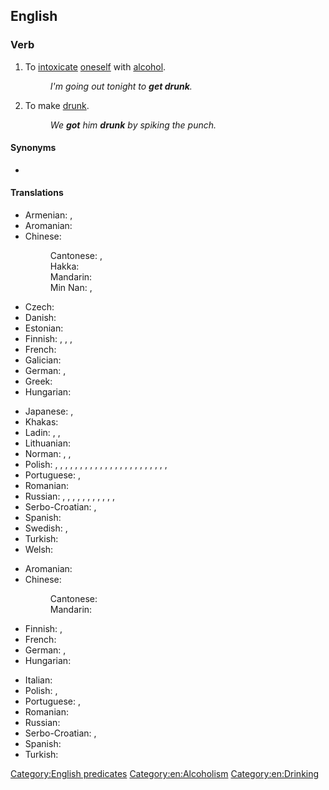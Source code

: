 ==English==

===Verb===
{{en-verb|gets drunk|getting drunk|got drunk|gotten drunk}}

# {{lb|en|intransitive}} To [[intoxicate]] [[oneself]] with [[alcohol]].
#: ''I'm going out tonight to '''get drunk'''.''
# {{lb|en|transitive}} To make [[drunk]].
#: ''We '''got''' him '''drunk''' by spiking the punch.''

====Synonyms====
* {{l|en|bedrink}} {{qual|archaic}}

====Translations====
{{trans-top|to intoxicate oneself with alcohol}}
* Armenian: {{t+|hy|հարբել}}, {{t|hy|արբենալ}}
* Aromanian: {{t|rup|mbet|alt=mi-mbet}}
* Chinese:
*: Cantonese: {{t|yue|飲醉|sc=Hani}}, {{t|yue|饮醉|tr=jam2 zeoi3|sc=Hani}}
*: Hakka: {{t|hak|食酒醉|tr=sṳ̍t-chiú-chui|sc=Hani}}
*: Mandarin: {{t+|cmn|喝醉|tr=hēzuì|sc=Hani}}
*: Min Nan: {{t|nan|燒酒醉|sc=Hani}}, {{t|nan|烧酒醉|tr=sio-chiú-chùi|sc=Hani}}
* Czech: {{t|cs|opít|alt=opít se}}
* Danish: {{t|da|blive fuld}}
* Estonian: {{t+|et|purju jääma}}
* Finnish: {{t+|fi|juopua}}, {{t+|fi|humaltua}}, {{t|fi|tulla juovuksiin}}, {{t|fi|tulla humalaan}}
* French: {{t+|fr|souler|alt=se souler}}
* Galician: {{t|gl|emborracharse}}
* German: {{t+|de|betrinken|alt=sich betrinken}}, {{t+|de|saufen}}
* Greek: {{t+|el|μεθώ}}
* Hungarian: {{t+|hu|berúg}}
{{trans-mid}}
* Japanese: {{t|ja|酔っ払う|tr=よっぱらう, yopparau|sc=Jpan}}, {{t+|ja|酔う|tr=よう, you|sc=Jpan}}
* Khakas: {{t|kjh|изірерге|sc=Cyrl}}
* Ladin: {{t|lld|fe na steca}}, {{t|lld|fe na ciòca}}, {{t|lld|fe na bëusa}}
* Lithuanian: {{t+|lt|nusigerti}}
* Norman: {{t|nrf|bouaissonner}}, {{t|nrf|prendre eune tchuite}}, {{t|nrf|soûler|alt=sé soûler}}
* Polish: {{t+|pl|upić się|pf}}, {{t|pl|spić się|pf}}, {{t|pl|schlać się|pf}} {{qualifier|pejorative}}, {{t|pl|urżnąć się|pf}} {{qualifier|colloquial or pejorative}}, {{t|pl|spoić się|pf}}, {{t|pl|zatankować}} {{qualifier|colloquial}}, {{t|pl|zalać pałę|pf}} {{qualifier|to fall asleep}}, {{t|pl|zapić się|pf}} {{qualifier|to fall asleep or to die because of get drunk or alcoholism}}, {{t+|pl|uwalić się|pf}} {{qualifier|rude}}, {{t|pl|narąbać się|pf}} {{qualifier|colloquial}}, {{t|pl|wstawić się|pf}} {{qualifier|to be drun but without falling asleep}}, {{t|pl|ubzdryngolić się|pf}} {{qualifier|rude}}, {{t|pl|dać sobie w żyłę|pf}} {{qualifier|colloquial}}, {{t+|pl|zalać się|pf}} {{qualifier|to get strongly drunk or fall asleep}}, {{t|pl|podpić sobie|pf}} {{qualifier|to get drunk a bit}}, {{t+|pl|napić się|pf}}, {{t|pl|dać sobie w gaz|pf}} {{qualifier|colloquial}}, {{t+|pl|napierdolić się|pf}} {{qualifier|vulgar}}, {{t+|pl|najebać się|pf}} {{qualifier|vulgar}}, {{t|pl|dać w palnik|pf}} {{qualifier|colloquial}}, {{t+|pl|zrobić się|pf}} {{qualifier|colloquial}}, {{t+|pl|nawalić się|pf}} {{qualifier|rude}}, {{t|pl|zachlać się|pf}} {{qualifier|to fall asleep or to die because of get drunk or alcoholism, pejorative}}, {{t|pl|dać sobie w kanę|pf}} {{qualifier|colloquial}}
* Portuguese: {{t|pt|[[ficar]] [[bêbado]]/[[bêbedo]]}}, {{t|pt|[[embebedar]]-[[se]]}}
* Romanian: {{t+|ro|îmbăta|alt=a se îmbăta}}
* Russian: {{t+|ru|напива́ться|impf}}, {{t+|ru|напи́ться|pf}}, {{t+|ru|упива́ться|impf}}, {{t+|ru|упи́ться|pf}} {{qualifier|badly}}, {{t+|ru|нажира́ться|impf}}, {{t+|ru|нажра́ться|pf}} {{qualifier|disparagingly, rude}}, {{t+|ru|нализа́ться|pf}} {{qualifier|disparagingly, rude}}, {{t+|ru|назюзю́каться|pf}} {{qualifier|colloquial}}, {{t+|ru|наклю́каться|pf}} {{qualifier|colloquial}}, {{t+|ru|надра́ться|pf}} {{qualifier|colloquial}}, {{t+|ru|наре́заться|pf}} {{qualifier|colloquial}}, {{t+|ru|насоса́ться|pf}} {{qualifier|colloquial}}
* Serbo-Croatian: {{t+|sh|napiti|alt=nàpiti se}}, {{t+|sh|opiti|alt=òpiti se}}
* Spanish: {{t+|es|emborracharse}}
* Swedish: {{t|sv|bli berusad}}, {{t|sv|bli full}}
* Turkish: {{t+|tr|sarhoş olmak}}
* Welsh: {{t+|cy|meddwi}}
{{trans-bottom}}

{{trans-top|transitive; to make drunk}}
* Aromanian: {{t|rup|mbet}}
* Chinese:
*: Cantonese: {{t|yue|灌醉|tr=gun3 zeoi3|sc=Hani}}
*: Mandarin: {{t+|cmn|灌醉|tr=guànzuì|sc=Hani}}
* Finnish: {{t+|fi|juottaa}}, {{t+|fi|juovuttaa}}
* French: {{t+|fr|souler}}
* German: {{t+|de|betrunken}} {{t+|de|machen}}, {{t+|de|abfüllen}}
* Hungarian: {{t|hu|berúgat}}
{{trans-mid}}
* Italian: {{t+|it|ubriacarsi}}
* Polish: {{t+|pl|upić|pf}}, {{t|pl|spić|pf}} {{qualifier|to make strongly drunk or with falling asleep}}
* Portuguese: {{t|pt|[[deixar]] [[bêbado]]/[[bêbedo]]}}, {{t+|pt|embebedar}}
* Romanian: {{t+|ro|îmbăta}}
* Russian: {{t+|ru|напои́ть|pf}}
* Serbo-Croatian: {{t+|sh|nàpiti}}, {{t+|sh|òpiti}}
* Spanish: {{t+|es|emborrachar}}
* Turkish: {{t+|tr|sarhoş etmek}}
{{trans-bottom}}

[[Category:English predicates]]
[[Category:en:Alcoholism]]
[[Category:en:Drinking]]